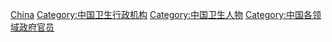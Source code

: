 [[Category:各国卫生官员|China]]
[[Category:中国卫生行政机构|Category:中国卫生行政机构]]
[[Category:中国卫生人物|Category:中国卫生人物]]
[[Category:中国各领域政府官员|Category:中国各领域政府官员]]